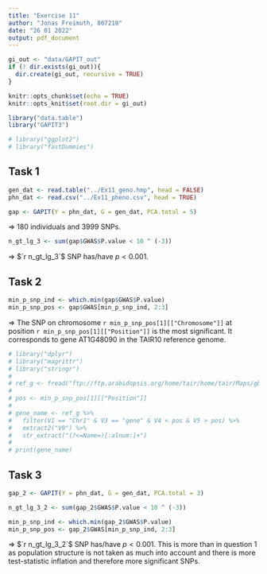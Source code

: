 ```yaml
---
title: "Exercise 11"
author: "Jonas Freimuth, 807218"
date: "26 01 2022"
output: pdf_document
---
```


```r
gi_out <- "data/GAPIT_out"
if (! dir.exists(gi_out)){
  dir.create(gi_out, recursive = TRUE)
}

knitr::opts_chunk$set(echo = TRUE)
knitr::opts_knit$set(root.dir = gi_out)

library("data.table")
library("GAPIT3")

# library("ggplot2")
# library("fastDummies")
```

## Task 1

```r
gen_dat <- read.table("../Ex11_geno.hmp", head = FALSE)
phn_dat <- read.csv("../Ex11_pheno.csv", head = TRUE)

gap <- GAPIT(Y = phn_dat, G = gen_dat, PCA.total = 5)
```

$\Rightarrow$ $180$ individuals and $3999$ SNPs.  

```r
n_gt_lg_3 <- sum(gap$GWAS$P.value < 10 ^ (-3))
```

$\Rightarrow$ $`r n_gt_lg_3`$ SNP has/have $p < 0.001$.

## Task 2

```r
min_p_snp_ind <- which.min(gap$GWAS$P.value)
min_p_snp_pos <- gap$GWAS[min_p_snp_ind, 2:3]
```

$\Rightarrow$ The SNP on chromosome `r min_p_snp_pos[1][["Chromosome"]]` at
position `r min_p_snp_pos[1][["Position"]]` is the most significant. It 
corresponds to gene AT1G48090 in the TAIR10 reference genome.

```r
# library("dplyr")
# library("magrittr")
# library("stringr")
# 
# ref_g <- fread("ftp://ftp.arabidopsis.org/home/tair/home/tair/Maps/gbrowse_data/TAIR10/TAIR10_GFF3_genes.gff")
# 
# pos <- min_p_snp_pos[1][["Position"]]
# 
# gene_name <- ref_g %>% 
#   filter(V1 == "Chr1" & V3 == "gene" & V4 < pos & V5 > pos) %>% 
#   extract2("V9") %>% 
#   str_extract("(?<=Name=)[:alnum:]+")
# 
# print(gene_name)
```

## Task 3

```r
gap_2 <- GAPIT(Y = phn_dat, G = gen_dat, PCA.total = 3)
```


```r
n_gt_lg_3_2 <- sum(gap_2$GWAS$P.value < 10 ^ (-3))

min_p_snp_ind <- which.min(gap_2$GWAS$P.value)
min_p_snp_pos <- gap_2$GWAS[min_p_snp_ind, 2:3]
```

$\Rightarrow$ $`r n_gt_lg_3_2`$ SNP has/have $p < 0.001$. This is more than in 
question 1 as population structure is not taken as much into account and there 
is more test-statistic inflation and therefore more significant SNPs.


